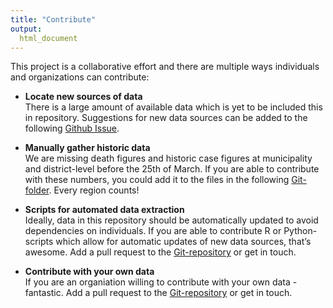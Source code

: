 ```yaml
---
title: "Contribute"
output:
  html_document
---
```

This project is a collaborative effort and there are multiple ways individuals and organizations can contribute:

* **Locate new sources of data**  
There is a large amount of available data which is yet to be included this in repository. Suggestions for new data sources can be added to the following [Github Issue](https://github.com/thohan88/covid19-nor-data/issues/1).

* **Manually gather historic data **  
We are missing death figures and historic case figures at municipality and district-level before the 25th of March. If you are able to contribute with these numbers, you could add it to the files in the following [Git-folder](https://github.com/thohan88/covid19-nor-data/tree/master/data/99_help_wanted). Every region counts!

* **Scripts for automated data extraction**    
Ideally, data in this repository should be automatically updated to avoid dependencies on individuals. If you are able to contribute R or Python-scripts which allow for automatic updates of new data sources, that's awesome. Add a pull request to the [Git-repository](https://github.com/thohan88/covid19-nor-data/) or get in touch.

* **Contribute with your own data**    
If you are an organiation willing to contribute with your own data - fantastic. Add a pull request to the [Git-repository](https://github.com/thohan88/covid19-nor-data/) or get in touch.


